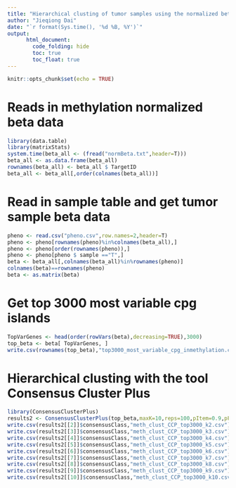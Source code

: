 ```yaml
---
title: "Hierarchical clusting of tumor samples using the normalized beta value of top 3000 most variably methylated cpg islands with the tool the Consensus Cluster Plus"
author: "Jieqiong Dai"
date: "`r format(Sys.time(), '%d %B, %Y')`"
output: 
      html_document:
        code_folding: hide
        toc: true
        toc_float: true
---
```


```r
knitr::opts_chunk$set(echo = TRUE)
```

# Reads in methylation normalized beta data
```r
library(data.table)
library(matrixStats)
system.time(beta_all <- (fread("normBeta.txt",header=T)))
beta_all <- as.data.frame(beta_all)
rownames(beta_all) <- beta_all $ TargetID
beta_all <- beta_all[,order(colnames(beta_all))]
```

# Read in sample table and get tumor sample beta data
```r
pheno <- read.csv("pheno.csv",row.names=2,header=T)
pheno <- pheno[rownames(pheno)%in%colnames(beta_all),]
pheno <- pheno[order(rownames(pheno)),]
pheno <- pheno[pheno $ sample =="T",]
beta <- beta_all[,colnames(beta_all)%in%rownames(pheno)]
colnames(beta)==rownames(pheno)
beta <- as.matrix(beta)
```

# Get top 3000 most variable cpg islands
```r
TopVarGenes <- head(order(rowVars(beta),decreasing=TRUE),3000)
top_beta <- beta[ TopVarGenes, ]
write.csv(rownames(top_beta),"top3000_most_variable_cpg_inmethylation.csv",row.names=F)
```

# Hierarchical clusting with the tool Consensus Cluster Plus
```r
library(ConsensusClusterPlus)
results2 <- ConsensusClusterPlus(top_beta,maxK=10,reps=100,pItem=0.9,pFeature=1,clusterAlg="hc",distance="pearson",plot="png",title="meth_clust_CCP_top3000")
write.csv(results2[[2]]$consensusClass,"meth_clust_CCP_top3000_k2.csv")
write.csv(results2[[3]]$consensusClass,"meth_clust_CCP_top3000_k3.csv")
write.csv(results2[[4]]$consensusClass,"meth_clust_CCP_top3000_k4.csv")
write.csv(results2[[5]]$consensusClass,"meth_clust_CCP_top3000_k5.csv")
write.csv(results2[[6]]$consensusClass,"meth_clust_CCP_top3000_k6.csv")
write.csv(results2[[7]]$consensusClass,"meth_clust_CCP_top3000_k7.csv")
write.csv(results2[[8]]$consensusClass,"meth_clust_CCP_top3000_k8.csv")
write.csv(results2[[9]]$consensusClass,"meth_clust_CCP_top3000_k9.csv")
write.csv(results2[[10]]$consensusClass,"meth_clust_CCP_top3000_k10.csv")
```
